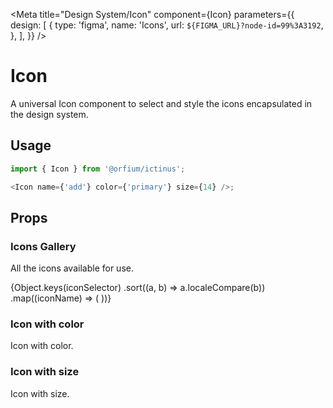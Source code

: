 
<Meta
  title="Design System/Icon"
  component={Icon}
  parameters={{
    design: [
      {
        type: 'figma',
        name: 'Icons',
        url: `${FIGMA_URL}?node-id=99%3A3192`,
      },
    ],
  }}
/>

# Icon

A universal Icon component to select and style the icons encapsulated in the design system.

## Usage

```js
import { Icon } from '@orfium/ictinus';

<Icon name={'add'} color={'primary'} size={14} />;
```

## Props

<Props of={Icon} />

### Icons Gallery

All the icons available for use.

<Preview>
  <Story name="Icons Gallery">
    <Stack>
      {Object.keys(iconSelector)
        .sort((a, b) => a.localeCompare(b))
        .map((iconName) => (
          <PresentComponent key={iconName} name={iconName} width={150}>
            <Icon name={iconName} color={'darkGrey'} />
          </PresentComponent>
        ))}
    </Stack>
  </Story>
</Preview>

### Icon with color

Icon with color.

<Preview>
  <Story name="Icon with color">
    <Stack>
      <PresentComponent name={'primary'}>
        <Icon name={'add'} color={'primary'} />
      </PresentComponent>
      <PresentComponent name={'secondary'}>
        <Icon name={'add'} color={'secondary'} />
      </PresentComponent>
      <PresentComponent name={'success'}>
        <Icon name={'add'} color={'success'} />
      </PresentComponent>
      <PresentComponent name={'error'}>
        <Icon name={'add'} color={'error'} />
      </PresentComponent>
      <PresentComponent name={'info'}>
        <Icon name={'add'} color={'info'} />
      </PresentComponent>
      <PresentComponent name={'warning'}>
        <Icon name={'add'} color={'warning'} />
      </PresentComponent>
      <PresentComponent name={'primary'}>
        <Icon name={'add'} color={'primary'} />
      </PresentComponent>
      <PresentComponent name={'secondary'}>
        <Icon name={'add'} color={'secondary'} />
      </PresentComponent>
      <PresentComponent name={'custom'}>
        <Icon name={'add'} color={'#de5798'} />
      </PresentComponent>
    </Stack>
  </Story>
</Preview>

### Icon with size

Icon with size.

<Preview>
  <Story name="Icon with size">
    <Stack>
      <PresentComponent name={'default'}>
        <Icon name={'add'} />
      </PresentComponent>
      <PresentComponent name={'20'}>
        <Icon name={'add'} size={20} />
      </PresentComponent>
      <PresentComponent name={'46'}>
        <Icon name={'add'} size={46} />
      </PresentComponent>
    </Stack>
  </Story>
</Preview>
